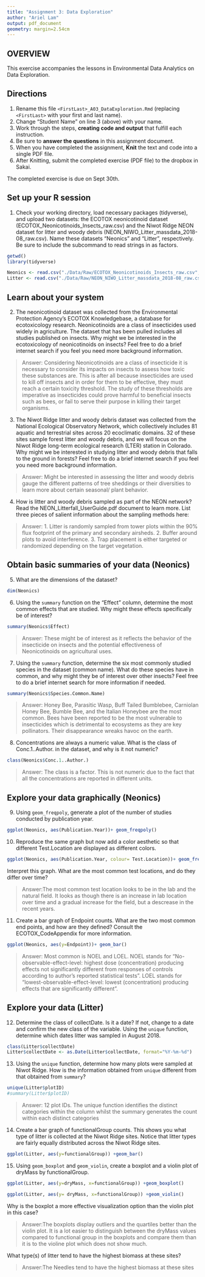 ```yaml
---
title: "Assignment 3: Data Exploration"
author: "Ariel Lam"
output: pdf_document
geometry: margin=2.54cm
---
```


## OVERVIEW

This exercise accompanies the lessons in Environmental Data Analytics on Data Exploration.

## Directions

1.  Rename this file `<FirstLast>_A03_DataExploration.Rmd` (replacing `<FirstLast>` with your first and last name).
2.  Change "Student Name" on line 3 (above) with your name.
3.  Work through the steps, **creating code and output** that fulfill each instruction.
4.  Be sure to **answer the questions** in this assignment document.
5.  When you have completed the assignment, **Knit** the text and code into a single PDF file.
6.  After Knitting, submit the completed exercise (PDF file) to the dropbox in Sakai.

The completed exercise is due on Sept 30th.

## Set up your R session

1.  Check your working directory, load necessary packages (tidyverse), and upload two datasets: the ECOTOX neonicotinoid dataset (ECOTOX_Neonicotinoids_Insects_raw.csv) and the Niwot Ridge NEON dataset for litter and woody debris (NEON_NIWO_Litter_massdata_2018-08_raw.csv). Name these datasets "Neonics" and "Litter", respectively. Be sure to include the subcommand to read strings in as factors.

```r
getwd()
library(tidyverse)

Neonics <- read.csv("./Data/Raw/ECOTOX_Neonicotinoids_Insects_raw.csv", stringsAsFactors = TRUE)
Litter <- read.csv("./Data/Raw/NEON_NIWO_Litter_massdata_2018-08_raw.csv", stringsAsFactors = TRUE)

```

## Learn about your system

2.  The neonicotinoid dataset was collected from the Environmental Protection Agency's ECOTOX Knowledgebase, a database for ecotoxicology research. Neonicotinoids are a class of insecticides used widely in agriculture. The dataset that has been pulled includes all studies published on insects. Why might we be interested in the ecotoxicology of neonicotinoids on insects? Feel free to do a brief internet search if you feel you need more background information.

> Answer: Considering Neonicotinoids are a class of insecticide it is necessary to consider its impacts on insects to assess how toxic these substances are. This is after all because insecticides are used to kill off insects and in order for them to be effective, they must reach a certain toxicity threshold. The study of these thresholds are imperative as insecticides could prove harmful to beneficial insects such as bees, or fail to serve their purpose in killing their target organisms. 

3.  The Niwot Ridge litter and woody debris dataset was collected from the National Ecological Observatory Network, which collectively includes 81 aquatic and terrestrial sites across 20 ecoclimatic domains. 32 of these sites sample forest litter and woody debris, and we will focus on the Niwot Ridge long-term ecological research (LTER) station in Colorado. Why might we be interested in studying litter and woody debris that falls to the ground in forests? Feel free to do a brief internet search if you feel you need more background information.

> Answer: Might be interested in assessing the litter and woody debris gauge the different patterns of tree sheddings or their diversities to learn more about certain seasonal/ plant behavior.

4.  How is litter and woody debris sampled as part of the NEON network? Read the NEON_Litterfall_UserGuide.pdf document to learn more. List three pieces of salient information about the sampling methods here:

> Answer: 
 1. Litter is randomly sampled from tower plots within the 90% flux footprint of the primary and secondary airsheds. 
 2. Buffer around plots to avoid interference.
 3. Trap placement is either  targeted or randomized depending on the target vegetation. 

## Obtain basic summaries of your data (Neonics)

5.  What are the dimensions of the dataset?

```r
dim(Neonics)
```

6.  Using the `summary` function on the "Effect" column, determine the most common effects that are studied. Why might these effects specifically be of interest?

```r
summary(Neonics$Effect)
```

> Answer: These might be of interest as it reflects the behavior of the insecticide on insects and the potential effectiveness of Neonicotinoids on agricultural uses. 

7.  Using the `summary` function, determine the six most commonly studied species in the dataset (common name). What do these species have in common, and why might they be of interest over other insects? Feel free to do a brief internet search for more information if needed.

```r
summary(Neonics$Species.Common.Name) 
```

> Answer: Honey Bee, Parasitic Wasp, Buff Tailed Bumblebee, Carniolan Honey Bee, Bumble Bee, and the Italian Honeybee are the most common. Bees have been reported to be the most vulnerable to insecticides which is detrimental to ecosystems as they are key pollinators. Their disappearance wreaks havoc on the earth. 

8.  Concentrations are always a numeric value. What is the class of Conc.1..Author. in the dataset, and why is it not numeric?

```r
class(Neonics$Conc.1..Author.)
```

> Answer: The class is a factor. This is not numeric due to the fact that all the concentrations are reported in different units. 

## Explore your data graphically (Neonics)

9.  Using `geom_freqpoly`, generate a plot of the number of studies conducted by publication year.

```r
ggplot(Neonics, aes(Publication.Year))+ geom_freqpoly()
```

10. Reproduce the same graph but now add a color aesthetic so that different Test.Location are displayed as different colors.

```r
ggplot(Neonics, aes(Publication.Year, colour= Test.Location))+ geom_freqpoly()

```

Interpret this graph. What are the most common test locations, and do they differ over time?

> Answer:The most common test location looks to be in the lab and the natural field. It looks as though there is an increase in lab location over time and a gradual increase for the field, but a descrease in the recent years. 

11. Create a bar graph of Endpoint counts. What are the two most common end points, and how are they defined? Consult the ECOTOX_CodeAppendix for more information.

```r
ggplot(Neonics, aes(y=Endpoint))+ geom_bar()

```

> Answer: Most common is NOEL and LOEL. NOEL stands for "No-observable-effect-level: highest dose (concentration) producing effects not significantly different from responses of controls according to author's reported statistical tests". LOEL stands for "lowest-observable-effect-level: lowest (concentration) producing effects that are significantly different". 


## Explore your data (Litter)

12. Determine the class of collectDate. Is it a date? If not, change to a date and confirm the new class of the variable. Using the `unique` function, determine which dates litter was sampled in August 2018.

```r
class(Litter$collectDate)
Litter$collectDate <- as.Date(Litter$collectDate, format="%Y-%m-%d")


```

13. Using the `unique` function, determine how many plots were sampled at Niwot Ridge. How is the information obtained from `unique` different from that obtained from `summary`?

```r
unique(Litter$plotID)
#summary(Litter$plotID)
```

> Answer: 12 plot IDs. The unique function identifies the distinct categories within the column whilst the summary generates the count within each distinct categories

14. Create a bar graph of functionalGroup counts. This shows you what type of litter is collected at the Niwot Ridge sites. Notice that litter types are fairly equally distributed across the Niwot Ridge sites.

```r
ggplot(Litter, aes(y=functionalGroup)) +geom_bar()

```

15. Using `geom_boxplot` and `geom_violin`, create a boxplot and a violin plot of dryMass by functionalGroup.

```r
ggplot(Litter, aes(y=dryMass, x=functionalGroup)) +geom_boxplot()

ggplot(Litter, aes(y= dryMass, x=functionalGroup)) +geom_violin()


```

Why is the boxplot a more effective visualization option than the violin plot in this case?

> Answer:The boxplots display outliers and the quartiles better than the violin plot. It is a lot easier to distinguish between the dryMass values compared to functional group in the boxplots and compare them than it is to the violine plot which does not show much. 

What type(s) of litter tend to have the highest biomass at these sites?

> Answer:The Needles tend to have the highest biomass at these sites

